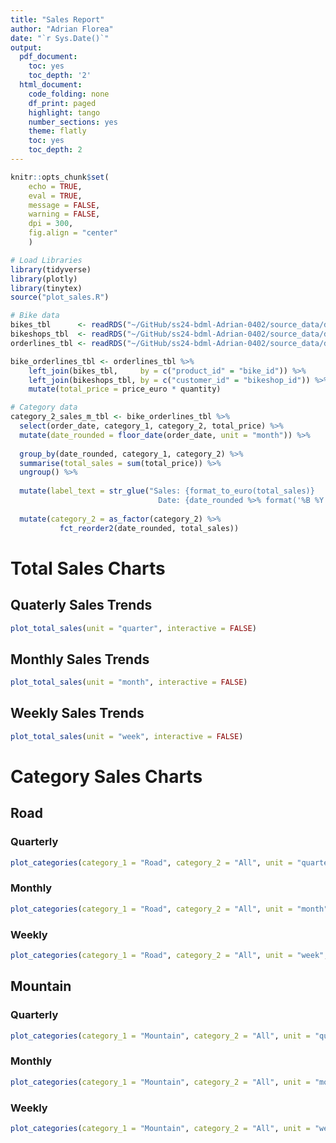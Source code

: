```yaml
---
title: "Sales Report"
author: "Adrian Florea"
date: "`r Sys.Date()`"
output:
  pdf_document:
    toc: yes
    toc_depth: '2'
  html_document:
    code_folding: none
    df_print: paged
    highlight: tango
    number_sections: yes
    theme: flatly
    toc: yes
    toc_depth: 2
---
```


```r
knitr::opts_chunk$set(
    echo = TRUE,
    eval = TRUE,
    message = FALSE,
    warning = FALSE,
    dpi = 300,
    fig.align = "center"
    )
```

```r
# Load Libraries
library(tidyverse)
library(plotly)
library(tinytex)
source("plot_sales.R")
```

```r
# Bike data
bikes_tbl      <- readRDS("~/GitHub/ss24-bdml-Adrian-0402/source_data/data products/bikes_tbl.rds")
bikeshops_tbl  <- readRDS("~/GitHub/ss24-bdml-Adrian-0402/source_data/data products/bikeshops_tbl.rds")
orderlines_tbl <- readRDS("~/GitHub/ss24-bdml-Adrian-0402/source_data/data products/orderlines_tbl.rds")

bike_orderlines_tbl <- orderlines_tbl %>%
    left_join(bikes_tbl,     by = c("product_id" = "bike_id")) %>%
    left_join(bikeshops_tbl, by = c("customer_id" = "bikeshop_id")) %>%
    mutate(total_price = price_euro * quantity)
```

```r
# Category data
category_2_sales_m_tbl <- bike_orderlines_tbl %>%
  select(order_date, category_1, category_2, total_price) %>%
  mutate(date_rounded = floor_date(order_date, unit = "month")) %>%
  
  group_by(date_rounded, category_1, category_2) %>%
  summarise(total_sales = sum(total_price)) %>%
  ungroup() %>%
  
  mutate(label_text = str_glue("Sales: {format_to_euro(total_sales)}
                                 Date: {date_rounded %>% format('%B %Y')}")) %>%
  
  mutate(category_2 = as_factor(category_2) %>%
           fct_reorder2(date_rounded, total_sales))
```

# Total Sales Charts {.tabset .tabset-fade .tabset-pills}

## Quaterly Sales Trends

```r
plot_total_sales(unit = "quarter", interactive = FALSE)
```

## Monthly Sales Trends

```r
plot_total_sales(unit = "month", interactive = FALSE)
```

## Weekly Sales Trends

```r
plot_total_sales(unit = "week", interactive = FALSE)
```

# Category Sales Charts {.tabset .tabset-fade .tabset-pills}

## Road {.tabset .tabset-fade}

### Quarterly

```r
plot_categories(category_1 = "Road", category_2 = "All", unit = "quarter", ncol = 1, interactive = FALSE)
```

### Monthly

```r
plot_categories(category_1 = "Road", category_2 = "All", unit = "month", ncol = 1, interactive = FALSE)
```

### Weekly

```r
plot_categories(category_1 = "Road", category_2 = "All", unit = "week", ncol = 1, interactive = FALSE)
```

## Mountain {.tabset .tabset-fade}

### Quarterly

```r
plot_categories(category_1 = "Mountain", category_2 = "All", unit = "quarter", ncol = 1, interactive = FALSE)
```

### Monthly

```r
plot_categories(category_1 = "Mountain", category_2 = "All", unit = "month", ncol = 1, interactive = FALSE)
```

### Weekly

```r
plot_categories(category_1 = "Mountain", category_2 = "All", unit = "week", ncol = 1, interactive = FALSE)
```